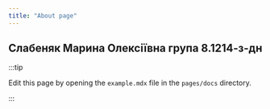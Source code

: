 ```yaml
---
title: "About page"
---
```

## Слабеняк Марина Олексіївна група 8.1214-з-дн

:::tip

Edit this page by opening the `example.mdx` file in the `pages/docs` directory.

:::